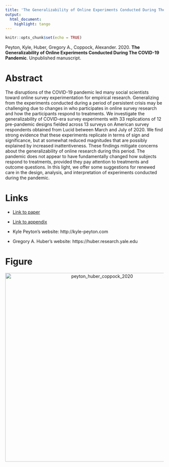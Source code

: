 ```yaml
---
title: 'The Generalizability of Online Experiments Conducted During The COVID-19 Pandemic'
output:
  html_document:
    highlight: tango
---
```


```r
knitr::opts_chunk$set(echo = TRUE)
```

Peyton, Kyle, Huber, Gregory A., Coppock, Alexander. 2020. <b>The Generalizability of Online Experiments Conducted During The COVID-19 Pandemic</b>. Unpublished manuscript.

# Abstract
The disruptions of the COVID-19 pandemic led many social scientists toward online survey experimentation for empirical research. Generalizing from the experiments conducted during a period of persistent crisis may be challenging due to changes in who participates in online survey research and how the participants respond to treatments. We investigate the generalizability of COVID-era survey experiments with 33 replications of 12 pre-pandemic designs fielded across 13 surveys on American survey respondents obtained from Lucid between March and July of 2020. We find strong evidence that these experiments replicate in terms of sign and significance, but at somewhat reduced magnitudes that are possibly explained by increased inattentiveness. These findings mitigate concerns about the generalizability of online research during this period. The pandemic does not appear to have fundamentally changed how subjects respond to treatments, provided they pay attention to treatments and outcome questions. In this light, we offer some suggestions for renewed care in the design, analysis, and interpretation of experiments conducted during the pandemic.

# Links
 - <a href='peyton_huber_coppock_2020.pdf'>Link to paper</a>
 - <a href='peyton_huber_coppock_2020_appendix.pdf'>Link to appendix</a>

- Kyle Peyton's website: http://kyle-peyton.com
- Gregory A. Huber's website: https://huber.research.yale.edu

# Figure
<center><img src="display_figures/peyton_huber_coppock_2020_display.png" alt="peyton_huber_coppock_2020" width="600"></center>